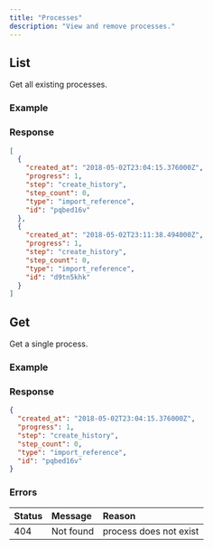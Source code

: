 ```yaml
---
title: "Processes"
description: "View and remove processes."
---
```



## List

Get all existing processes.

<Endpoint method="GET" path="/api/processes" />

### Example

<Request method="GET" path="/api/processes" />

### Response

<Response status="200 OK">

```json
[
  {
    "created_at": "2018-05-02T23:04:15.376000Z",
    "progress": 1,
    "step": "create_history",
    "step_count": 0,
    "type": "import_reference",
    "id": "pqbed16v"
  },
  {
    "created_at": "2018-05-02T23:11:38.494000Z",
    "progress": 1,
    "step": "create_history",
    "step_count": 0,
    "type": "import_reference",
    "id": "d9tn5khk"
  }
]
```

</Response>

## Get

Get a single process.

<Endpoint method="GET" path="/api/processes/:id" />

### Example

<Request method="GET" path="/api/processes/pqbed16v" />

### Response

<Response status="200 OK">

```json
{
  "created_at": "2018-05-02T23:04:15.376000Z",
  "progress": 1,
  "step": "create_history",
  "step_count": 0,
  "type": "import_reference",
  "id": "pqbed16v"
}
```

</Response>

### Errors

| Status | Message   | Reason                 |
| :----- | :-------- | :--------------------- |
| 404    | Not found | process does not exist |
